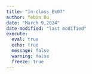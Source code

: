```yaml
---
title: "In-class_Ex07"
author: Yebin Du
date: "March 9,2024"
date-modified: "last modified"
execute: 
  eval: true
  echo: true
  message: false
  warning: false
  freeze: true
---
```



